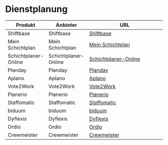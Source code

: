 # Dienstplanung

| Produkt                | Anbieter              | URL                                                                 |
|------------------------|-----------------------|---------------------------------------------------------------------|
| Shiftbase              | Shiftbase             | [Shiftbase](https://www.shiftbase.com/de/)                          |
| Mein Schichtplan       | Mein Schichtplan      | [Mein Schichtplan](https://www.mein-schichtplan.de/de/)             |
| Schichtplaner-Online   | Schichtplaner-Online  | [Schichtplaner-Online](https://schichtplaner-online.de/)            |
| Planday                | Planday               | [Planday](https://www.planday.com/de/)                               |
| Aplano                 | Aplano                | [Aplano](https://aplano.de/)                                        |
| Vote2Work              | Vote2Work             | [Vote2Work](https://www.vote2work.de/)                              |
| Planerio               | Planerio              | [Planerio](https://planerio.com/)                                    |
| Staffomatic            | Staffomatic           | [Staffomatic](https://www.staffomatic.com/)                          |
| biduum                 | biduum                | [biduum](https://www.sieda.com/biduum/online-dienstplan/)            |
| Dyflexis               | Dyflexis              | [Dyflexis](https://www.dyflexis.de/)                                 |
| Ordio                  | Ordio                 | [Ordio](https://www.ordio.com/)                                      |
| Crewmeister            | Crewmeister           | [Crewmeister](https://crewmeister.com/de)                           |
